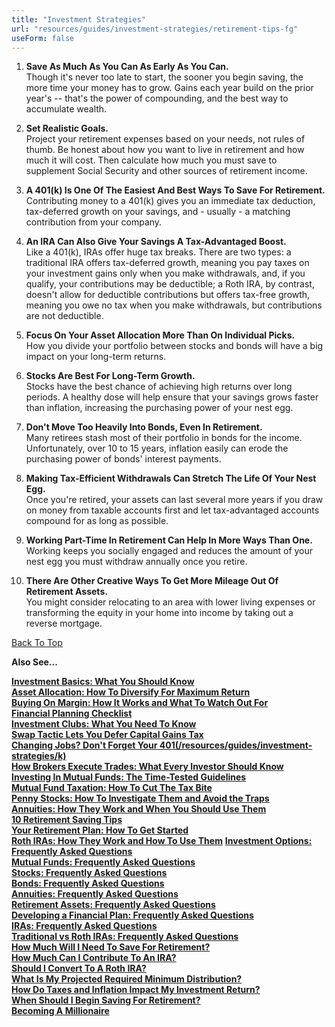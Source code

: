 ```yaml
---
title: "Investment Strategies"
url: "resources/guides/investment-strategies/retirement-tips-fg"
useForm: false
---
```



1.  **Save As Much As You Can As Early As You Can.**  
    Though it's never too late to start, the sooner you begin saving, the more time your money has to grow. Gains each year build on the prior year's -- that's the power of compounding, and the best way to accumulate wealth.
    
2.  **Set Realistic Goals.**  
    Project your retirement expenses based on your needs, not rules of thumb. Be honest about how you want to live in retirement and how much it will cost. Then calculate how much you must save to supplement Social Security and other sources of retirement income.
    
3.  **A 401(k) Is One Of The Easiest And Best Ways To Save For Retirement.**  
    Contributing money to a 401(k) gives you an immediate tax deduction, tax-deferred growth on your savings, and - usually - a matching contribution from your company.
    
4.  **An IRA Can Also Give Your Savings A Tax-Advantaged Boost.**  
    Like a 401(k), IRAs offer huge tax breaks. There are two types: a traditional IRA offers tax-deferred growth, meaning you pay taxes on your investment gains only when you make withdrawals, and, if you qualify, your contributions may be deductible; a Roth IRA, by contrast, doesn't allow for deductible contributions but offers tax-free growth, meaning you owe no tax when you make withdrawals, but contributions are not deductible.
    
5.  **Focus On Your Asset Allocation More Than On Individual Picks.**  
    How you divide your portfolio between stocks and bonds will have a big impact on your long-term returns.
    
6.  **Stocks Are Best For Long-Term Growth.**  
    Stocks have the best chance of achieving high returns over long periods. A healthy dose will help ensure that your savings grows faster than inflation, increasing the purchasing power of your nest egg.
    
7.  **Don't Move Too Heavily Into Bonds, Even In Retirement.**  
    Many retirees stash most of their portfolio in bonds for the income. Unfortunately, over 10 to 15 years, inflation easily can erode the purchasing power of bonds' interest payments.
    
8.  **Making Tax-Efficient Withdrawals Can Stretch The Life Of Your Nest Egg.**  
    Once you're retired, your assets can last several more years if you draw on money from taxable accounts first and let tax-advantaged accounts compound for as long as possible.
    
9.  **Working Part-Time In Retirement Can Help In More Ways Than One.**  
    Working keeps you socially engaged and reduces the amount of your nest egg you must withdraw annually once you retire.
    
10.  **There Are Other Creative Ways To Get More Mileage Out Of Retirement Assets.**  
    You might consider relocating to an area with lower living expenses or transforming the equity in your home into income by taking out a reverse mortgage.
    

[Back To Top](#top)

**Also See...**

[**Investment Basics: What You Should Know**](/resources/guides/investment-strategies/investment-basics-fg)  
[**Asset Allocation: How To Diversify For Maximum Return**](/resources/guides/investment-strategies/asset-allocation-fg)  
[**Buying On Margin: How It Works and What To Watch Out For**](/resources/guides/investment-strategies/buying-margin-fg)  
[**Financial Planning Checklist**](/resources/guides/investment-strategies/financial-planning-checklist-fg)  
[**Investment Clubs: What You Need To Know**](/resources/guides/investment-strategies/investment-clubs-fg)  
[**Swap Tactic Lets You Defer Capital Gains Tax**](/resources/guides/investment-strategies/capital-gain-tax-fg)  
[**Changing Jobs? Don't Forget Your 401(/resources/guides/investment-strategies/k)**](/resources/guides/investment-strategies/changing-job-fg)  
[**How Brokers Execute Trades: What Every Investor Should Know**](/resources/guides/investment-strategies/brokers-trade-fg)  
[**Investing In Mutual Funds: The Time-Tested Guidelines**](/resources/guides/investment-strategies/investing-mutual-funds-fg)  
[**Mutual Fund Taxation: How To Cut The Tax Bite**](/resources/guides/investment-strategies/mutual-fund-taxation-fg)  
[**Penny Stocks: How To Investigate Them and Avoid the Traps**](/resources/guides/investment-strategies/penny-stocks-fg)  
[**Annuities: How They Work and When You Should Use Them**](/resources/guides/investment-strategies/annuities-fg)  
[**10 Retirement Saving Tips**](/resources/guides/investment-strategies/retirement-tips-fg)  
[**Your Retirement Plan: How To Get Started**](/resources/guides/investment-strategies/retirement-plan-fg)  
[**Roth IRAs: How They Work and How To Use Them**](/resources/guides/investment-strategies/rith-iras-fg)
[**Investment Options: Frequently Asked Questions**](/resources/guides/investment-strategies/investment-option-faq)  
[**Mutual Funds: Frequently Asked Questions**](/resources/guides/investment-strategies/mutual-fund-faq)  
[**Stocks: Frequently Asked Questions**](/resources/guides/investment-strategies/stocks-faq)  
[**Bonds: Frequently Asked Questions**](/resources/guides/investment-strategies/bonds-faq)  
[**Annuities: Frequently Asked Questions**](/resources/guides/investment-strategies/annuities-faq)  
[**Retirement Assets: Frequently Asked Questions**](/resources/guides/investment-strategies/retirement-assets-faq)  
[**Developing a Financial Plan: Frequently Asked Questions**](/resources/guides/investment-strategies/developing-financial-plan-faq)  
[**IRAs: Frequently Asked Questions**](/resources/guides/investment-strategies/iras-faq)  
[**Traditional vs Roth IRAs: Frequently Asked Questions**](/resources/guides/investment-strategies/traditional-vs-roth-iras)  
[**How Much Will I Need To Save For Retirement?**]()  
[**How Much Can I Contribute To An IRA?**]()  
[**Should I Convert To A Roth IRA?**]()  
[**What Is My Projected Required Minimum Distribution?**]()  
[**How Do Taxes and Inflation Impact My Investment Return?**]()  
[**When Should I Begin Saving For Retirement?**]()  
[**Becoming A Millionaire**]()
